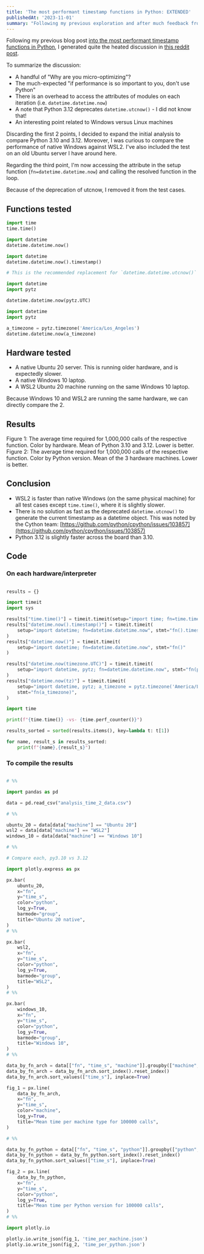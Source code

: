 ```yaml
---
title: 'The most performant timestamp functions in Python: EXTENDED'
publishedAt: '2023-11-01'
summary: "Following my previous exploration and after much feedback from Reddit, I'm extending the timestamp performance across Python versions and machine types. What is the fastest way to get the current time?"
---
```


Following my previous blog post [into the most performant timestamp functions in
Python](/blog/most-performant-timestamp-functions-python), I generated quite the heated
discussion in [this reddit
post](https://www.reddit.com/r/Python/comments/17eryl6/til_that_datetimeutcnow_is_faster_than_datetimenow/).

To summarize the discussion:

- A handful of "Why are you micro-optimizing"?
- The much-expected "if performance is so important to you, don't use Python"
- There is an overhead to access the attributes of modules on each iteration (i.e. `datetime.datetime.now`)
- A note that Python 3.12 deprecates `datetime.utcnow()` - I did not know that!
- An interesting point related to Windows versus Linux machines

Discarding the first 2 points, I decided to expand the initial analysis to compare
Python 3.10 and 3.12. Moreover, I was curious to compare the performance of native Windows
against WSL2. I've also included the test on an old Ubuntu server I have around here.

Regarding the third point, I'm now accessing the attribute in the setup function
(`fn=datetime.datetime.now`) and calling the resolved function in the loop.

Because of the deprecation of utcnow, I removed it from the test cases.

<SubscribeCTA />

## Functions tested

```python
import time
time.time()
```

```python
import datetime
datetime.datetime.now()
```

```python
import datetime
datetime.datetime.now().timestamp()
```

```python
# This is the recommended replacement for `datetime.datetime.utcnow()`

import datetime
import pytz

datetime.datetime.now(pytz.UTC)
```

```python
import datetime
import pytz

a_timezone = pytz.timezone('America/Los_Angeles')
datetime.datetime.now(a_timezone)
```

## Hardware tested

- A native Ubuntu 20 server. This is running older hardware, and is expectedly slower.
- A native Windows 10 laptop.
- A WSL2 Ubuntu 20 machine running on the same Windows 10 laptop.

Because Windows 10 and WSL2 are running the same hardware, we can directly compare the 2.

## Results

<StaticPlotlyChart filepath="timestamp-functions-2/time_per_machine.json">
  Figure 1: The average time required for 1,000,000 calls of the respective
  function. Color by hardware. Mean of Python 3.10 and 3.12. Lower is better.
</StaticPlotlyChart>

<StaticPlotlyChart filepath="timestamp-functions-2/time_per_python.json">
  Figure 2: The average time required for 1,000,000 calls of the respective
  function. Color by Python version. Mean of the 3 hardware machines. Lower is
  better.
</StaticPlotlyChart>

## Conclusion

- WSL2 is faster than native Windows (on the same physical machine) for all test cases
  except `time.time()`, where it is slightly slower.
- There is no solution as fast as the deprecated `datetime.utcnow()` to generate the
  current timestamp as a datetime object. This was noted by the Cython team:
  [https://github.com/python/cpython/issues/103857](https://github.com/python/cpython/issues/103857)
- Python 3.12 is slightly faster across the board than 3.10.

## Code

### On each hardware/interpreter

```python

results = {}

import timeit
import sys

results["time.time()"] = timeit.timeit(setup="import time; fn=time.time", stmt="fn()")
results["datetime.now().timestamp()"] = timeit.timeit(
    setup="import datetime; fn=datetime.datetime.now", stmt="fn().timestamp()"
)
results["datetime.now()"] = timeit.timeit(
    setup="import datetime; fn=datetime.datetime.now", stmt="fn()"
)

results["datetime.now(timezone.UTC)"] = timeit.timeit(
    setup="import datetime, pytz; fn=datetime.datetime.now", stmt="fn(pytz.UTC)"
)
results["datetime.now(tz)"] = timeit.timeit(
    setup="import datetime, pytz; a_timezone = pytz.timezone('America/Los_Angeles'); fn=datetime.datetime.now",
    stmt="fn(a_timezone)",
)

import time

print(f"{time.time()} -vs- {time.perf_counter()}")

results_sorted = sorted(results.items(), key=lambda t: t[1])

for name, result_s in results_sorted:
    print(f"{name},{result_s}")


```

### To compile the results

```python

# %%

import pandas as pd

data = pd.read_csv("analysis_time_2_data.csv")

# %%

ubuntu_20 = data[data["machine"] == "Ubuntu 20"]
wsl2 = data[data["machine"] == "WSL2"]
windows_10 = data[data["machine"] == "Windows 10"]

# %%

# Compare each, py3.10 vs 3.12

import plotly.express as px

px.bar(
    ubuntu_20,
    x="fn",
    y="time_s",
    color="python",
    log_y=True,
    barmode="group",
    title="Ubuntu 20 native",
)
# %%

px.bar(
    wsl2,
    x="fn",
    y="time_s",
    color="python",
    log_y=True,
    barmode="group",
    title="WSL2",
)
# %%

px.bar(
    windows_10,
    x="fn",
    y="time_s",
    color="python",
    log_y=True,
    barmode="group",
    title="Windows 10",
)
# %%

data_by_fn_arch = data[["fn", "time_s", "machine"]].groupby(["machine", "fn"]).mean()
data_by_fn_arch = data_by_fn_arch.sort_index().reset_index()
data_by_fn_arch.sort_values(["time_s"], inplace=True)

fig_1 = px.line(
    data_by_fn_arch,
    x="fn",
    y="time_s",
    color="machine",
    log_y=True,
    title="Mean time per machine type for 100000 calls",
)

# %%

data_by_fn_python = data[["fn", "time_s", "python"]].groupby(["python", "fn"]).mean()
data_by_fn_python = data_by_fn_python.sort_index().reset_index()
data_by_fn_python.sort_values(["time_s"], inplace=True)

fig_2 = px.line(
    data_by_fn_python,
    x="fn",
    y="time_s",
    color="python",
    log_y=True,
    title="Mean time per Python version for 100000 calls",
)
# %%

import plotly.io

plotly.io.write_json(fig_1, 'time_per_machine.json')
plotly.io.write_json(fig_2, 'time_per_python.json')

```
